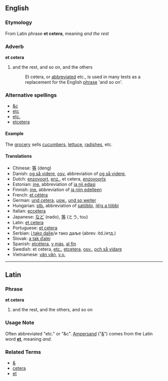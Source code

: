 ==English==

{{wikipedia}}
===Etymology===
From Latin phrase '''et cetera''', meaning ''and the rest''

===Adverb===
'''et cetera'''
#and the rest, and so on, and the others
#:Et cetera, or [[abbreviation|abbreviated]] etc., is used in many texts as a replacement for the English [[phrase]] 'and so on'. 

===Alternative spellings===
*[[&c]]
*[[etc]]
*[[etc.]]
*[[etcetera]]

====Example====
The [[grocery]] sells [[cucumber]]s, [[lettuce]], [[radish]]es, etc.

====Translations====
*Chinese: [[等]] (deng)
*Danish: [[og så videre]], [[osv.]] abbreviation of [[og så videre]],
*Dutch: [[enzovoort]], [[enz.]], et cetera, [[enzovoorts]]
*Estonian: [[jne.]] abbreviation of [[ja nii edasi]]
*Finnish: [[jne.]] abbreviation of [[ja niin edelleen]]
*French: [[et cétéra]]
*German: [[und cetera]], [[usw.]], [[und so weiter]]
*Hungarian: [[stb.]] abbreviation of [[satöbbi]], [[(é)s a többi]]
*Italian: [[eccetera]]
*Japanese: [[など]] (nado), [[等]] (とう, tou)
*Latin: [[et cetera]]
*Portuguese: [[et cetera]]
*Serbian: [[i tako dalje]]/и тако даље (abrev. itd./итд.)
*Slovak: [[a tak ďalej]]
*Spanish: [[etcétera]], [[y más]], [[al fin]]
*Swedish: et cetera, [[etc.]], [[etcetera]], [[osv.]], [[och så vidare]]
*Vietnamese: [[vân vân]], [[v.v.]]

----

==Latin==
===Phrase===
'''et cetera'''

# and the rest, and the others, and so on

===Usage Note===
Often abbreviated "etc." or "&c". [[Ampersand]] ("[[&]]") comes from the Latin word '''[[et]]''', meaning ''and''.

===Related Terms===
*[[&]]
*[[cetera]]
*[[et]]